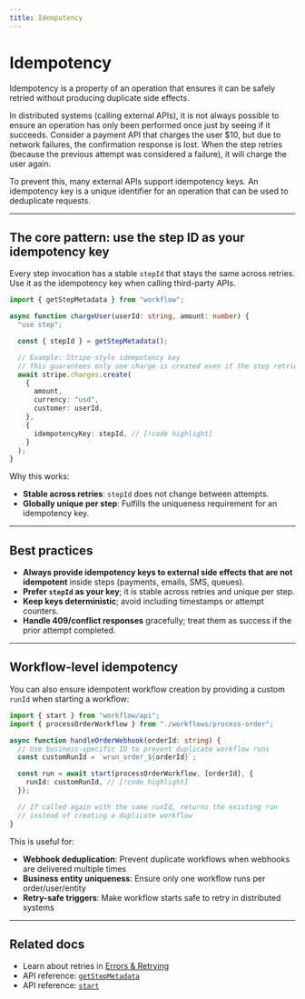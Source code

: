 ```yaml
---
title: Idempotency
---
```


# Idempotency

Idempotency is a property of an operation that ensures it can be safely retried without producing duplicate side effects.

In distributed systems (calling external APIs), it is not always possible to ensure an operation has only been performed once just by seeing if it succeeds.
Consider a payment API that charges the user $10, but due to network failures, the confirmation response is lost. When the step retries (because the previous attempt was considered a failure), it will charge the user again.

To prevent this, many external APIs support idempotency keys. An idempotency key is a unique identifier for an operation that can be used to deduplicate requests.

---

## The core pattern: use the step ID as your idempotency key

Every step invocation has a stable `stepId` that stays the same across retries.
Use it as the idempotency key when calling third-party APIs.

```typescript lineNumbers
import { getStepMetadata } from "workflow";

async function chargeUser(userId: string, amount: number) {
  "use step";

  const { stepId } = getStepMetadata();

  // Example: Stripe-style idempotency key
  // This guarantees only one charge is created even if the step retries
  await stripe.charges.create(
    {
      amount,
      currency: "usd",
      customer: userId,
    },
    {
      idempotencyKey: stepId, // [!code highlight]
    }
  );
}
```

Why this works:

- **Stable across retries**: `stepId` does not change between attempts.
- **Globally unique per step**: Fulfills the uniqueness requirement for an idempotency key.

---

## Best practices

- **Always provide idempotency keys to external side effects that are not idempotent** inside steps (payments, emails, SMS, queues).
- **Prefer `stepId` as your key**; it is stable across retries and unique per step.
- **Keep keys deterministic**; avoid including timestamps or attempt counters.
- **Handle 409/conflict responses** gracefully; treat them as success if the prior attempt completed.

---

## Workflow-level idempotency

You can also ensure idempotent workflow creation by providing a custom `runId` when starting a workflow:

```typescript lineNumbers
import { start } from "workflow/api";
import { processOrderWorkflow } from "./workflows/process-order";

async function handleOrderWebhook(orderId: string) {
  // Use business-specific ID to prevent duplicate workflow runs
  const customRunId = `wrun_order_${orderId}`;

  const run = await start(processOrderWorkflow, [orderId], {
    runId: customRunId, // [!code highlight]
  });

  // If called again with the same runId, returns the existing run
  // instead of creating a duplicate workflow
}
```

This is useful for:
- **Webhook deduplication**: Prevent duplicate workflows when webhooks are delivered multiple times
- **Business entity uniqueness**: Ensure only one workflow runs per order/user/entity
- **Retry-safe triggers**: Make workflow starts safe to retry in distributed systems

---

## Related docs

- Learn about retries in [Errors & Retrying](/docs/foundations/errors-and-retries)
- API reference: [`getStepMetadata`](/docs/api-reference/workflow/get-step-metadata)
- API reference: [`start`](/docs/api-reference/workflow-api/start)
